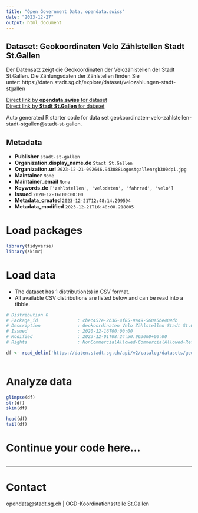 ```yaml
---
title: "Open Government Data, opendata.swiss"
date: "2023-12-27"
output: html_document
---
```


## Dataset: Geokoordinaten Velo Zählstellen Stadt St.Gallen

Der Datensatz zeigt die Geokoordinaten der Velozählstellen der Stadt St.Gallen. Die Zählungsdaten der Zählstellen finden Sie unter: https://daten.stadt.sg.ch/explore/dataset/velozahlungen-stadt-stgallen

[Direct link by **opendata.swiss** for dataset](https://opendata.swiss/de/dataset/geokoordinaten-velo-zahlstellen-stadt-st-gallen)<br>
[Direct link by **Stadt St.Gallen** for dataset](https://daten.stadt.sg.ch/explore/dataset/geokoordinaten-velo-zahlstellen-stadt-stgallen/)

Auto generated R starter code for data set geokoordinaten-velo-zahlstellen-stadt-stgallen@stadt-st-gallen.

## Metadata

- **Publisher** `stadt-st-gallen`
- **Organization.display_name.de** `Stadt St.Gallen`
- **Organization.url** `2023-12-21-092646.943088Logostgallenrgb300dpi.jpg`
- **Maintainer** `None`
- **Maintainer_email** `None`
- **Keywords.de** `['zahlstellen', 'velodaten', 'fahrrad', 'velo']`
- **Issued** `2020-12-16T00:00:00`
- **Metadata_created** `2023-12-21T12:48:14.299594`
- **Metadata_modified** `2023-12-21T16:40:08.218805`


# Load packages

```r

library(tidyverse)
library(skimr)

```

# Load data

-   The dataset has 1 distribution(s) in CSV format.
-   All available CSV distributions are listed below and can be read into a tibble.

```r

# Distribution 0
# Package_id               : cbec457e-2b36-4f85-9a49-560a5be409db
# Description              : Geokoordinaten Velo Zählstellen Stadt St.Gallen (csv)
# Issued                   : 2020-12-16T00:00:00
# Modified                 : 2023-12-01T08:24:50.963000+00:00
# Rights                   : NonCommercialAllowed-CommercialAllowed-ReferenceRequired

df <- read_delim('https://daten.stadt.sg.ch/api/v2/catalog/datasets/geokoordinaten-velo-zahlstellen-stadt-stgallen/exports/csv')



```

# Analyze data

```r

glimpse(df)
str(df)
skim(df)

head(df)
tail(df)

```

# Continue your code here...

```r

```

------------------------------------------------------------------------

# Contact

opendata@stadt.sg.ch | OGD-Koordinationsstelle St.Gallen
